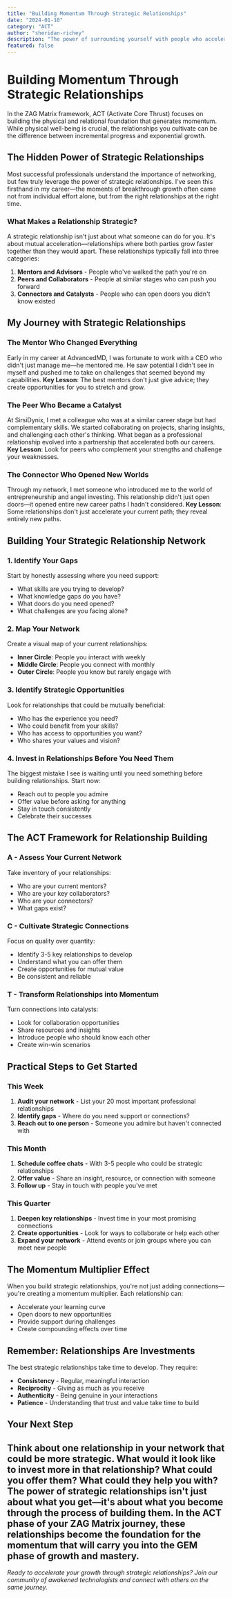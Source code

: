 ```yaml
---
title: "Building Momentum Through Strategic Relationships"
date: "2024-01-10"
category: "ACT"
author: "sheridan-richey"
description: "The power of surrounding yourself with people who accelerate your growth."
featured: false
---
```

# Building Momentum Through Strategic Relationships
In the ZAG Matrix framework, ACT (Activate Core Thrust) focuses on building the physical and relational foundation that generates momentum. While physical well-being is crucial, the relationships you cultivate can be the difference between incremental progress and exponential growth.
## The Hidden Power of Strategic Relationships
Most successful professionals understand the importance of networking, but few truly leverage the power of strategic relationships. I've seen this firsthand in my career—the moments of breakthrough growth often came not from individual effort alone, but from the right relationships at the right time.
### What Makes a Relationship Strategic?
A strategic relationship isn't just about what someone can do for you. It's about mutual acceleration—relationships where both parties grow faster together than they would apart. These relationships typically fall into three categories:
1. **Mentors and Advisors** - People who've walked the path you're on
2. **Peers and Collaborators** - People at similar stages who can push you forward
3. **Connectors and Catalysts** - People who can open doors you didn't know existed
## My Journey with Strategic Relationships
### The Mentor Who Changed Everything
Early in my career at AdvancedMD, I was fortunate to work with a CEO who didn't just manage me—he mentored me. He saw potential I didn't see in myself and pushed me to take on challenges that seemed beyond my capabilities.
**Key Lesson**: The best mentors don't just give advice; they create opportunities for you to stretch and grow.
### The Peer Who Became a Catalyst
At SirsiDynix, I met a colleague who was at a similar career stage but had complementary skills. We started collaborating on projects, sharing insights, and challenging each other's thinking. What began as a professional relationship evolved into a partnership that accelerated both our careers.
**Key Lesson**: Look for peers who complement your strengths and challenge your weaknesses.
### The Connector Who Opened New Worlds
Through my network, I met someone who introduced me to the world of entrepreneurship and angel investing. This relationship didn't just open doors—it opened entire new career paths I hadn't considered.
**Key Lesson**: Some relationships don't just accelerate your current path; they reveal entirely new paths.
## Building Your Strategic Relationship Network
### 1. Identify Your Gaps
Start by honestly assessing where you need support:
- What skills are you trying to develop?
- What knowledge gaps do you have?
- What doors do you need opened?
- What challenges are you facing alone?
### 2. Map Your Network
Create a visual map of your current relationships:
- **Inner Circle**: People you interact with weekly
- **Middle Circle**: People you connect with monthly
- **Outer Circle**: People you know but rarely engage with
### 3. Identify Strategic Opportunities
Look for relationships that could be mutually beneficial:
- Who has the experience you need?
- Who could benefit from your skills?
- Who has access to opportunities you want?
- Who shares your values and vision?
### 4. Invest in Relationships Before You Need Them
The biggest mistake I see is waiting until you need something before building relationships. Start now:
- Reach out to people you admire
- Offer value before asking for anything
- Stay in touch consistently
- Celebrate their successes
## The ACT Framework for Relationship Building
### A - Assess Your Current Network
Take inventory of your relationships:
- Who are your current mentors?
- Who are your key collaborators?
- Who are your connectors?
- What gaps exist?
### C - Cultivate Strategic Connections
Focus on quality over quantity:
- Identify 3-5 key relationships to develop
- Understand what you can offer them
- Create opportunities for mutual value
- Be consistent and reliable
### T - Transform Relationships into Momentum
Turn connections into catalysts:
- Look for collaboration opportunities
- Share resources and insights
- Introduce people who should know each other
- Create win-win scenarios
## Practical Steps to Get Started
### This Week
1. **Audit your network** - List your 20 most important professional relationships
2. **Identify gaps** - Where do you need support or connections?
3. **Reach out to one person** - Someone you admire but haven't connected with
### This Month
1. **Schedule coffee chats** - With 3-5 people who could be strategic relationships
2. **Offer value** - Share an insight, resource, or connection with someone
3. **Follow up** - Stay in touch with people you've met
### This Quarter
1. **Deepen key relationships** - Invest time in your most promising connections
2. **Create opportunities** - Look for ways to collaborate or help each other
3. **Expand your network** - Attend events or join groups where you can meet new people
## The Momentum Multiplier Effect
When you build strategic relationships, you're not just adding connections—you're creating a momentum multiplier. Each relationship can:
- Accelerate your learning curve
- Open doors to new opportunities
- Provide support during challenges
- Create compounding effects over time
## Remember: Relationships Are Investments
The best strategic relationships take time to develop. They require:
- **Consistency** - Regular, meaningful interaction
- **Reciprocity** - Giving as much as you receive
- **Authenticity** - Being genuine in your interactions
- **Patience** - Understanding that trust and value take time to build
## Your Next Step
Think about one relationship in your network that could be more strategic. What would it look like to invest more in that relationship? What could you offer them? What could they help you with?
The power of strategic relationships isn't just about what you get—it's about what you become through the process of building them. In the ACT phase of your ZAG Matrix journey, these relationships become the foundation for the momentum that will carry you into the GEM phase of growth and mastery.
---
*Ready to accelerate your growth through strategic relationships? Join our community of awakened technologists and connect with others on the same journey.* 